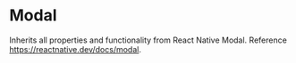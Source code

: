 
# Modal

Inherits all properties and functionality from React Native Modal. Reference https://reactnative.dev/docs/modal.